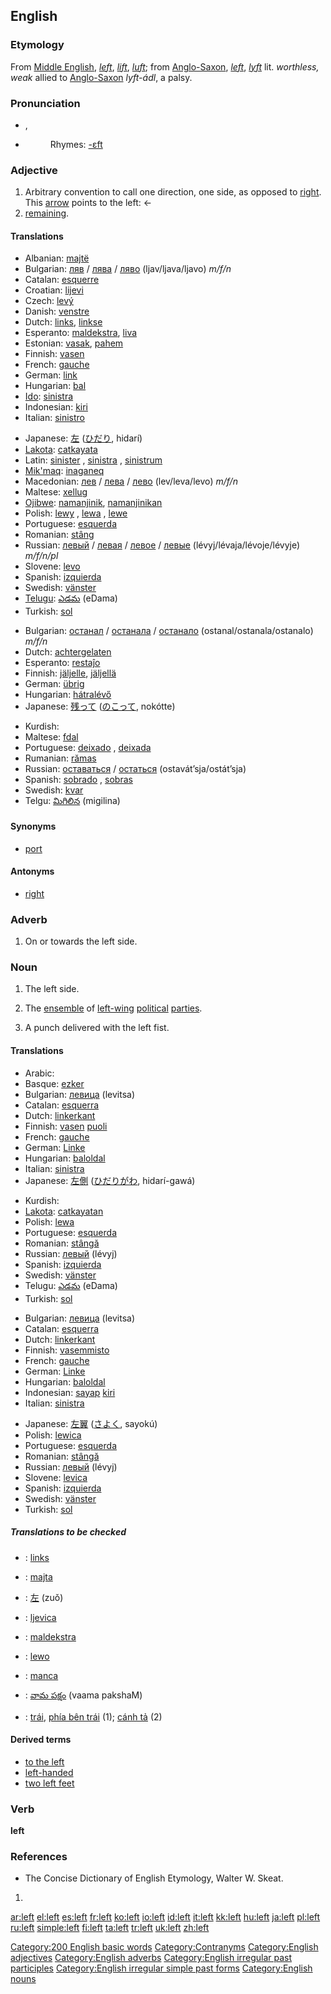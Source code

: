 {{wikipedia}}
==English==

{{rank|ever|saw|things|158|left|part|off|took}}
===Etymology===
From [[Middle English]], ''[[left]]'', ''[[lift]]'', ''[[luft]]''; from [[Anglo-Saxon]], ''[[left]]'', ''[[lyft]]'' lit. ''worthless, weak'' allied to [[Anglo-Saxon]] ''lyft-ádl'', a palsy.

===Pronunciation===
*{{IPA|/lɛft/}}, {{SAMPA|/lEft/}}
*{{audio|en-us-left.ogg|Audio (US)}}
*:Rhymes: [[Rhymes:English:-ɛft|-ɛft]]

===Adjective===
{{en-adj|more left|leftmost}}

# Arbitrary convention to call one direction, one side, as opposed to [[right]]. This [[arrow]] points to the left: &larr;
# [[remaining]].

====Translations====
{{trans-top|direction}}
*Albanian: [[majtë]]
*Bulgarian: [[ляв]] / [[лява]] / [[ляво]] (ljav/ljava/ljavo) ''m/f/n''
*Catalan: [[esquerre]]
*Croatian: [[lijevi]]
*Czech: [[levý]]
*Danish: [[venstre]]
*Dutch: [[links]], [[linkse]]
*Esperanto: [[maldekstra]], [[liva]]
*Estonian: [[vasak]], [[pahem]]
*Finnish: [[vasen]]
*French: [[gauche]]
*German: [[link#German|link]]
*Hungarian: [[bal]]
*[[Ido]]: [[sinistra]]
*Indonesian: [[kiri]]
*Italian: [[sinistro]]
{{trans-mid}}
*Japanese: [[左]] ([[ひだり]], hidarí)
*[[Lakota]]: [[catkayata]]
*Latin: [[sinister]] {{m}}, [[sinistra]] {{f}}, [[sinistrum]] {{n}}
*[[Mik'maq]]: [[inaganeq]]
*Macedonian: [[лев]] / [[лева]] / [[лево]] (lev/leva/levo) ''m/f/n''
*Maltese: [[xellug]] {{m}}
*[[Ojibwe]]: [[namanjinik]], [[namanjinikan]] {{p}}
*Polish: [[lewy]] {{m}}, [[lewa]] {{f}}, [[lewe]] {{n}}
*Portuguese: [[esquerda]]
*Romanian: [[stâng]]
*Russian: [[левый]] / [[левая]] / [[левое]] / [[левые]] (lévyj/lévaja/lévoje/lévyje) ''m/f/n/pl''
*Slovene: [[levo]]
*Spanish: [[izquierda]]
*Swedish: [[vänster]]
*[[Telugu]]: [[ఎడమ]] (eDama)
*Turkish: [[sol]]
{{trans-bottom}}

{{trans-top|remaining}}
*Bulgarian: [[останал]] / [[останала]] / [[останало]] (ostanal/ostanala/ostanalo) ''m/f/n''
*Dutch: [[achtergelaten]]
*Esperanto: [[restaĵo]]
*Finnish: [[jäljelle]], [[jäljellä]]
*German: [[übrig]]
*Hungarian: [[hátralévő]]
*Japanese: [[残って]] ([[のこって]], nokótte)
{{trans-mid}}
*Kurdish: {{KUchar|[[ماوه‌]]}}
*Maltese: [[fdal]]
*Portuguese: [[deixado]] {{m}}, [[deixada]] {{f}}
*Rumanian: [[rămas]]
*Russian: [[оставаться]] / [[остаться]] (ostavát’sja/ostát’sja)
*Spanish: [[sobrado]] {{m}}, [[sobras]] {{f}}
*Swedish: [[kvar]]
*Telgu: [[మిగిలిన]] (migilina)
{{trans-bottom}}

====Synonyms====
*[[port]]

====Antonyms====
*[[right]]

===Adverb===
{{en-adv|-}}

# On or towards the left side.

===Noun===
{{en-noun}}

# The left side.
# {{politics}} The [[ensemble]] of [[left-wing]] [[political]] [[party|parties]].
# {{boxing}} A punch delivered with the left fist.

====Translations====
{{trans-top|The left side (1)}}
*Arabic: {{ARchar|[[یسار]]}}
*Basque: [[ezker]]
*Bulgarian: [[левица]] (levitsa)
*Catalan: [[esquerra]] {{f}}
*Dutch: [[linkerkant]] {{m}}
*Finnish: [[vasen]] [[puoli]]
*French: [[gauche]] {{f}}
*German: [[Linke]] {{f}}
*Hungarian: [[bal]][[oldal]]
*Italian: [[sinistra]] {{f}}
*Japanese: [[左側]] ([[ひだりがわ]], hidarí-gawá)
{{trans-mid}}
*Kurdish: {{KUchar|[[چه‌پ]]}}
*[[Lakota]]: [[catkayatan]]
*Polish: [[lewa]] {{f}}
*Portuguese: [[esquerda]] {{f}}
*Romanian: [[stângă]] {{f}}
*Russian: [[левый]] (lévyj)
*Spanish: [[izquierda]] {{f}}
*Swedish: [[vänster]] {{c}}
*Telugu: [[ఎడమ]] (eDama)
*Turkish: [[sol]]
{{trans-bottom}}

{{trans-top|The ensemble of left-wing political parties}}
*Bulgarian: [[левица]] (levitsa)
*Catalan: [[esquerra]] {{f}}
*Dutch: [[linkerkant]] {{m}}
*Finnish: [[vasemmisto]]
*French: [[gauche]] {{f}}
*German: [[Linke]] {{f}}
*Hungarian: [[bal]][[oldal]]
*Indonesian: [[sayap]] [[kiri]]
*Italian: [[sinistra]] {{f}}
{{trans-mid}}
*Japanese: [[左翼]] ([[さよく]], sayokú)
*Polish: [[lewica]] {{f}}
*Portuguese: [[esquerda]] {{f}}
*Romanian: [[stângă]] {{f}}
*Russian: [[левый]] (lévyj)
*Slovene: [[levica]]
*Spanish: [[izquierda]] {{f}}
*Swedish: [[vänster]] {{c}}
*Turkish: [[sol]]
{{trans-bottom}}

=====Translations to be checked=====
{{checktrans}}
*{{ttbc|Afrikaans}}: [[links]]
*{{ttbc|Albanian}}: [[majta]] {{f}}
*{{ttbc|Chinese}}: [[左]] (zuǒ)
*{{ttbc|Croatian}}: [[ljevica]] {{f}}
*{{ttbc|Esperanto}}: [[maldekstra]]
*{{ttbc|Polish}}: [[lewo]] {{n}}
*{{ttbc|Sardinian}}: [[manca]] {{f}}
*{{ttbc|Telugu}}: [[వామ పక్షం]] (vaama pakshaM)
*{{ttbc|Vietnamese}}: [[trái]], [[phía bên trái]] (1); [[cánh tả]] (2)

====Derived terms====
*[[to the left]]
*[[left-handed]]
*[[two left feet]]

===Verb===
'''left'''

===References===
*The Concise Dictionary of English Etymology, Walter W. Skeat.

# {{past of|leave}}

[[Category:200 English basic words]]
[[Category:Contranyms]]
[[Category:English adjectives]]
[[Category:English adverbs]]
[[Category:English irregular past participles]]
[[Category:English irregular simple past forms]]
[[Category:English nouns]]

[[ar:left]]
[[el:left]]
[[es:left]]
[[fr:left]]
[[ko:left]]
[[io:left]]
[[id:left]]
[[it:left]]
[[kk:left]]
[[hu:left]]
[[ja:left]]
[[pl:left]]
[[ru:left]]
[[simple:left]]
[[fi:left]]
[[ta:left]]
[[tr:left]]
[[uk:left]]
[[zh:left]]